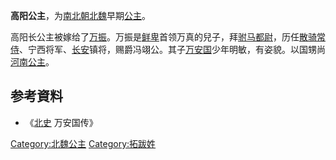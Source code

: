 {{東亞女性歷史人物
| 名稱=高阳公主
| 身份=[[北魏|北魏]]公主
| 畫像=
| 說明=
| 姓=元
| 封爵=[[公主|公主]]
| 位號=
| 封號=高阳长公主
| 出生年=
| 婚年=
| 逝世年=
| 父親=
| 夫之父=[[万真|万真]]
| 夫=[[万振|万振]]
| 子=[[万安国|万安国]]
|}}
'''高阳公主'''，为[[南北朝|南北朝]][[北魏|北魏]]早期[[公主|公主]]。
			
高阳长公主被嫁给了[[万振|万振]]。万振是[[鲜卑|鲜卑]]首领万真的兒子，拜[[驸马都尉|驸马都尉]]，历任[[散骑常侍|散骑常侍]]、宁西将军、[[长安|长安]]镇将，赐爵冯翊公。其子[[万安国|万安国]]少年明敏，有姿貌。以国甥尚[[河南公主|河南公主]]。
== 参考資料 ==
*《[[北史|北史]] 万安国传》
[[Category:北魏公主|Category:北魏公主]]
[[Category:拓跋姓|Category:拓跋姓]]